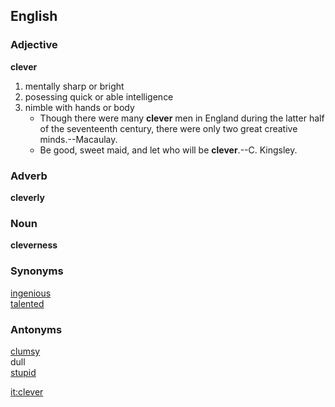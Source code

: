 ==English==
=== Adjective ===
'''clever'''
# mentally sharp or bright
# posessing quick or able intelligence
# nimble with hands or body
#* Though there were many '''clever''' men in England during the latter half of the seventeenth century, there were only two great creative minds.--Macaulay.
#* Be good, sweet maid, and let who will be '''clever'''.--C. Kingsley.                                              
=== Adverb ===
'''cleverly'''
=== Noun ===
'''cleverness'''
=== Synonyms ===
[[ingenious]]<br>
[[talented]]
=== Antonyms ===
[[clumsy]]<br>
dull<br>
[[stupid]]

[[it:clever]]